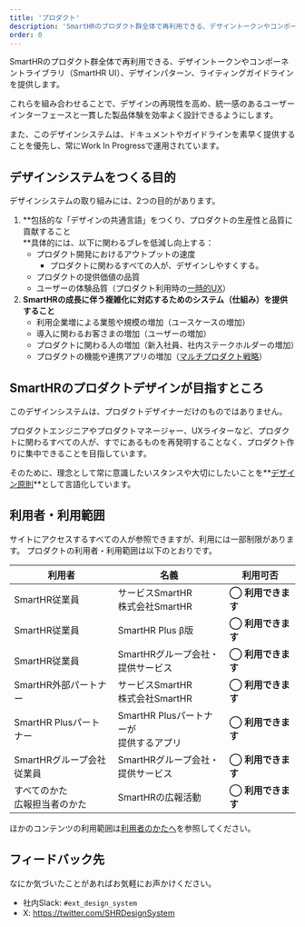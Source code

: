 ```yaml
---
title: 'プロダクト'
description: 'SmartHRのプロダクト群全体で再利用できる、デザイントークンやコンポーネントライブラリ（SmartHR UI）、デザインパターン、ライティングガイドラインを提供します。'
order: 0
---
```


SmartHRのプロダクト群全体で再利用できる、デザイントークンやコンポーネントライブラリ（SmartHR UI）、デザインパターン、ライティングガイドラインを提供します。

これらを組み合わせることで、デザインの再現性を高め、統一感のあるユーザーインターフェースと一貫した製品体験を効率よく設計できるようにします。

また、このデザインシステムは、ドキュメントやガイドラインを素早く提供することを優先し、常にWork In Progressで運用されています。


## デザインシステムをつくる目的
デザインシステムの取り組みには、2つの目的があります。

1. **包括的な「デザインの共通言語」をつくり、プロダクトの生産性と品質に貢献すること<br />**具体的には、以下に関わるブレを低減し向上する：
    - プロダクト開発におけるアウトプットの速度
      - プロダクトに関わるすべての人が、デザインしやすくする。
    - プロダクトの提供価値の品質
    - ユーザーの体験品質（プロダクト利用時の[一時的UX](https://site.hcdvalue.org/docs)）
2. **SmartHRの成長に伴う複雑化に対応するためのシステム（仕組み）を提供すること**
    - 利用企業増による業態や規模の増加（ユースケースの増加）
    - 導入に関わるお客さまの増加（ユーザーの増加）
    - プロダクトに関わる人の増加（新入社員、社内ステークホルダーの増加）
    - プロダクトの機能や連携アプリの増加（[マルチプロダクト戦略](https://smarthr.co.jp/news/info/25522/)）


## SmartHRのプロダクトデザインが目指すところ
このデザインシステムは、プロダクトデザイナーだけのものではありません。

プロダクトエンジニアやプロダクトマネージャー、UXライターなど、プロダクトに関わるすべての人が、すでにあるものを再発明することなく、プロダクト作りに集中できることを目指しています。

そのために、理念として常に意識したいスタンスや大切にしたいことを**[デザイン原則](/products/principles/)**として言語化しています。


## 利用者・利用範囲

サイトにアクセスするすべての人が参照できますが、利用には一部制限があります。
プロダクトの利用者・利用範囲は以下のとおりです。

<TableWrapper>
  <table>
    <thead>
      <tr>
        <th>利用者</th>
        <th>名義</th>
        <th>利用可否</th>
      </tr>
    </thead>
    <tbody>
      <tr>
        <td>SmartHR従業員</td>
        <td>サービスSmartHR<br/>株式会社SmartHR</td>
        <td><strong>◯ 利用できます</strong></td>
      </tr>
      <tr>
        <td>SmartHR従業員</td>
        <td>SmartHR Plus β版</td>
        <td><strong>◯ 利用できます</strong></td>
      </tr>
      <tr>
        <td>SmartHR従業員</td>
        <td>SmartHRグループ会社・<br/>提供サービス</td>
        <td><strong>◯ 利用できます</strong></td>
      </tr>
      <tr>
        <td>SmartHR外部パートナー</td>
        <td>サービスSmartHR<br/>株式会社SmartHR</td>
        <td><strong>◯ 利用できます</strong></td>
      </tr>
      <tr>
        <td>SmartHR Plusパートナー</td>
        <td>SmartHR Plusパートナーが<br/>提供するアプリ</td>
        <td><strong>◯ 利用できます</strong></td>
      </tr>
      <tr>
        <td>SmartHRグループ会社<br/>従業員</td>
        <td>SmartHRグループ会社・<br/>提供サービス</td>
        <td><strong>◯ 利用できます</strong></td>
      </tr>
      <tr>
        <td>すべてのかた<br/>広報担当者のかた</td>
        <td>SmartHRの広報活動</td>
        <td><strong>◯ 利用できます</strong></td>
      </tr>
    </tbody>
  </table>
</TableWrapper>

ほかのコンテンツの利用範囲は[利用者のかたへ](/introduction/user/)を参照してください。  

## フィードバック先
なにか気づいたことがあればお気軽にお声かけください。

- 社内Slack: `#ext_design_system`
- X: https://twitter.com/SHRDesignSystem
